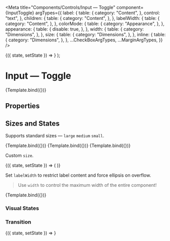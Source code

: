 
<Meta
  title="Components/Controls/Input — Toggle"
  component={InputToggle}
  argTypes={{
    label: {
      table: {
        category: "Content",
      },
      control: "text",
    },
    children: {
      table: {
        category: "Content",
      },
    },
    labelWidth: {
      table: {
        category: "Content",
      },
    },
    colorMode: {
      table: {
        category: "Appearance",
      },
    },
    appearance: {
      table: {
        disable: true,
      },
    },
    width: {
      table: {
        category: "Dimensions",
      },
    },
    size: {
      table: {
        category: "Dimensions",
      },
    },
    inline: {
      table: {
        category: "Dimensions",
      },
    },
    ...CheckBoxArgTypes,
    ...MarginArgTypes,
  }}
/>

  <StateManager initialValue={args.value}>
    {({ state, setState }) => <InputToggle {...args} value={state} onChange={setState} />}
  </StateManager>
);

# Input — Toggle

<Description of={InputToggle} />

<Canvas withSource="none">
  <Story name="Basic" args={{ label: "Label", value: false }}>
    {Template.bind({})}
  </Story>
</Canvas>

## Properties

<ArgsTable story="Basic" />

## Sizes and States

Supports standard sizes — `large` `medium` `small`.

<Canvas withSource="none">
  <Story name="Large" args={{ label: "Large", size: "large", value: false }}>
    {Template.bind({})}
  </Story>
  <Story name="Medium" args={{ label: "Medium", size: "medium", value: false }}>
    {Template.bind({})}
  </Story>
  <Story name="Small" args={{ label: "Small", size: "small", value: false }}>
    {Template.bind({})}
  </Story>
</Canvas>

Custom `size`.

<Canvas withSource="none">
  <Story name="Custom Size">
    <StateManager initialValue={false}>
      {({ state, setState }) => (
        <InputToggle value={state} onChange={setState} size={20} label={state ? "20px — On" : "20px — Off"} />
      )}
    </StateManager>
  </Story>
</Canvas>

Set `labelWidth` to restrict label content and force ellipsis on overflow.

> Use `width` to control the maximum width of the entire component!

<Canvas>
  <Story
    name="Label width"
    args={{
      label: "Label is restricted to 200px, but is longer",
      labelWidth: 200,
      value: true,
    }}>
    {Template.bind({})}
  </Story>
</Canvas>

### Visual States

<Canvas withSource="none">
  <Story name="Visual States">
    <InputToggle marginBottom={8} label="Unchecked" />
    <InputToggle marginBottom={8} label="Checked" value={true} />
    <InputToggle marginBottom={8} label="Checked and Disabled" value={true} disabled />
    <InputToggle marginBottom={8} label="Readonly" value={true} readonly />
    <InputToggle disabled label="Disabled" />
  </Story>
</Canvas>

### Transition

<Canvas withSource="none">
  <Story name="Transition">
    <StateManager initialValue={false}>
      {({ state, setState }) => <InputToggle value={state} onChange={setState} label={state ? "On" : "Off"} />}
    </StateManager>
  </Story>
</Canvas>
